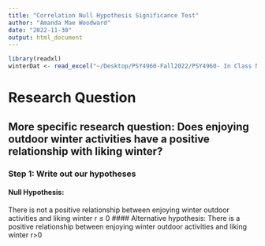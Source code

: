 ```yaml
---
title: "Correlation Null Hypothesis Significance Test"
author: "Amanda Mae Woodward"
date: "2022-11-30"
output: html_document
---
```

```r
library(readxl)
winterDat <- read_excel("~/Desktop/PSY4960-Fall2022/PSY4960- In Class Notes/PSY3801-Correlation example.xlsx")
```


# Research Question 
 
## More specific research question: Does enjoying outdoor winter activities have a positive relationship with liking winter?

### Step 1: Write out our hypotheses

#### Null Hypothesis: 
There is not a positive relationship between enjoying winter outdoor activities and liking winter 
r ≤ 0
#### Alternative hypothesis: 
There is a positive relationship between enjoying winter outdoor activities and liking winter
r>0